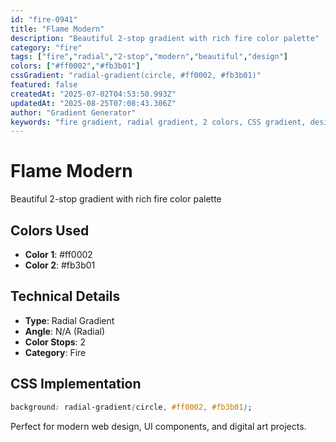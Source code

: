 ```yaml
---
id: "fire-0941"
title: "Flame Modern"
description: "Beautiful 2-stop gradient with rich fire color palette"
category: "fire"
tags: ["fire","radial","2-stop","modern","beautiful","design"]
colors: ["#ff0002","#fb3b01"]
cssGradient: "radial-gradient(circle, #ff0002, #fb3b01)"
featured: false
createdAt: "2025-07-02T04:53:50.993Z"
updatedAt: "2025-08-25T07:08:43.306Z"
author: "Gradient Generator"
keywords: "fire gradient, radial gradient, 2 colors, CSS gradient, design, #ff0002, #fb3b01"
---
```


# Flame Modern

Beautiful 2-stop gradient with rich fire color palette

## Colors Used
- **Color 1**: #ff0002
- **Color 2**: #fb3b01

## Technical Details
- **Type**: Radial Gradient
- **Angle**: N/A (Radial)
- **Color Stops**: 2
- **Category**: Fire

## CSS Implementation
```css
background: radial-gradient(circle, #ff0002, #fb3b01);
```

Perfect for modern web design, UI components, and digital art projects.
